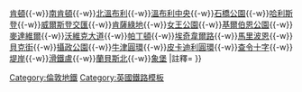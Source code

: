 {{鐵道路線|
| 模板名稱 = 貝克盧線
| 名稱 = [[File:Bakerloo line roundel (no text).svg|20px]] [[倫敦地鐵]][[貝克盧線]]
| 代表色 = #{{LUL color|Bakerloo}}
| 背景顏色 = #FFFFFF
| 車站列表 = [[哈羅及威爾德斯通站|哈羅及威爾德斯通]]{{-w}}[[肯頓站|肯頓]]{{-w}}[[南肯頓站|南肯頓]]{{-w}}[[北溫布利站|北溫布利]]{{-w}}[[溫布利中央站|溫布利中央]]{{-w}}[[石橋公園站|石橋公園]]{{-w}}[[哈利斯登站|哈利斯登]]{{-w}}[[威爾斯登交匯站|威爾斯登交匯]]{{-w}}[[肯薩綠地站|肯薩綠地]]{{-w}}[[女王公園站|女王公園]]{{-w}}[[基爾伯恩公園站|基爾伯恩公園]]{{-w}}[[麥達維爾站|麥達維爾]]{{-w}}[[沃維克大道站|沃維克大道]]{{-w}}[[帕丁頓站 (貝克盧線、環線和區域線)|帕丁頓]]{{-w}}[[埃奇韋爾路站 (貝克盧線)|埃奇韋爾路]]{{-w}}[[馬里波恩站|馬里波恩]]{{-w}}[[貝克街站|貝克街]]{{-w}}[[攝政公園站|攝政公園]]{{-w}}[[牛津圓環站|牛津圓環]]{{-w}}[[皮卡迪利圓環站|皮卡迪利圓環]]{{-w}}[[查令十字站 (倫敦地鐵)|查令十字]]{{-w}}[[堤岸站|堤岸]]{{-w}}[[滑鐵盧站 (倫敦地鐵)|滑鐵盧]]{{-w}}[[蘭貝斯北站|蘭貝斯北]]{{-w}}[[象堡站 (倫敦地鐵)|象堡]]
|註釋=
}}<noinclude>
[[Category:倫敦地鐵]]
[[Category:英國鐵路模板]]
</noinclude>